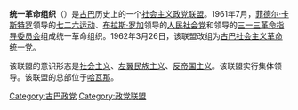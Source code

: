 '''统一革命组织'''（{{lang-es|Organizaciones Revolucionarias Integradas}}）是[[古巴|古巴]]历史上的一个[[社会主义|社会主义]][[政党联盟|政党联盟]]。1961年7月，[[菲德尔·卡斯特罗|菲德尔·卡斯特罗]]领导的[[七二六运动|七二六运动]]、[[布拉斯·罗加|布拉斯·罗加]]领导的[[人民社会党_(古巴)|人民社会党]]和{{le|弗雷·乔蒙|Faure Chomón}}领导的[[三一三革命指导委员会|三一三革命指导委员会]]组成统一革命组织。1962年3月26日，该联盟改组为[[古巴社会主义革命统一党|古巴社会主义革命统一党]]。

该联盟的意识形态是[[社会主义|社会主义]]、[[左翼民族主义|左翼民族主义]]、[[反帝国主义|反帝国主义]]。该联盟实行集体领导。该联盟的总部位于[[哈瓦那|哈瓦那]]。

[[Category:古巴政党|Category:古巴政党]]
[[Category:政党联盟|Category:政党联盟]]